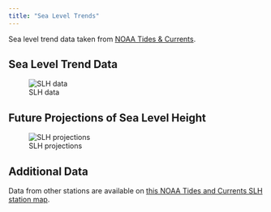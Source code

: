 ```yaml
---
title: "Sea Level Trends"
---
```


Sea level trend data taken from [NOAA Tides & Currents](https://tidesandcurrents.noaa.gov).

## Sea Level Trend Data
![SLH data](https://tidesandcurrents.noaa.gov/sltrends/plots/8770570_meantrend.png)

## Future Projections of Sea Level Height
![SLH projections](https://tidesandcurrents.noaa.gov/sltrends/plots/scenario/8770570.png)

## Additional Data
Data from other stations are available on [this NOAA Tides and Currents SLH station map](https://tidesandcurrents.noaa.gov/sltrends/).

